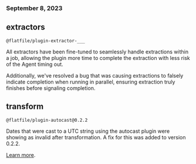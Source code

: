### September 8, 2023

## extractors

`@flatfile/plugin-extractor-___`

All extractors have been fine-tuned to seamlessly handle extractions within a
job, allowing the plugin more time to complete the extraction with less risk of
the Agent timing out.

Additionally, we've resolved a bug that was causing extractions to falsely
indicate completion when running in parallel, ensuring extraction truly finishes
before signaling completion.

## transform

`@flatfile/plugin-autocast@0.2.2`

Dates that were cast to a UTC string using the autocast plugin were showing as
invalid after transformation. A fix for this was added to version 0.2.2.

[Learn more](https://flatfile.com/plugins/plugin-autocast).
